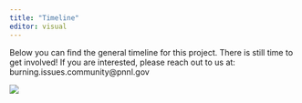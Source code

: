 ```yaml
---
title: "Timeline"
editor: visual
---
```


Below you can find the general timeline for this project. There is still time to get involved! If you are interested, please reach out to us at: burning.issues.community@pnnl.gov

![](https://raw.githubusercontent.com/burning-issues/burn_iss_comm-assets/83f844809a2ad806420c6b20304cf6bd6378d5af/wildfires_timeline.png){fig-alt="Timeline for the project from winter 2020 to summer 2023" fig-align="center"}
